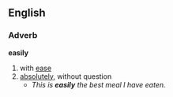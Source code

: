 ==English==
===Adverb===
'''easily'''
#with [[ease]]
#[[absolutely]], without question
#*''This is '''''easily''''' the best meal I have eaten.''